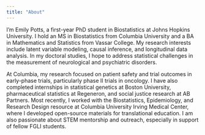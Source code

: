 ```yaml
---
title: "About"
---
```


I'm Emily Potts, a first-year PhD student in Biostatistics at Johns Hopkins University. I hold an MS in Biostatistics from Columbia University and a BA in Mathematics and Statistics from Vassar College. My research interests include latent variable modeling, causal inference, and longitudinal data analysis. In my doctoral studies, I hope to address statistical challenges in the measurement of neurological and psychiatric disorders.

At Columbia, my research focused on patient safety and trial outcomes in early-phase trials, particularly phase II trials in oncology. I have also completed internships in statistical genetics at Boston University, pharmaceutical statistics at Regeneron, and social justice research at AB Partners. Most recently, I worked with the Biostatistics, Epidemiology, and Research Design resource at Columbia University Irving Medical Center, where I developed open-source materials for translational education. I am also passionate about STEM mentorship and outreach, especially in support of fellow FGLI students.
